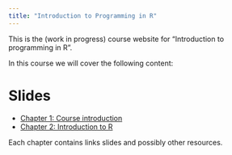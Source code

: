 ```yaml
---
title: "Introduction to Programming in R"
---
```



This is the (work in progress) course website for "Introduction to programming in R". 

In this course we will cover the following content:


# Slides

- [Chapter 1: Course introduction](../chapters/chapter1/chapter1.qmd)
- [Chapter 2: Introduction to R](../chapters/chapter2/chapter2.qmd)

Each chapter contains links slides and possibly other resources.
